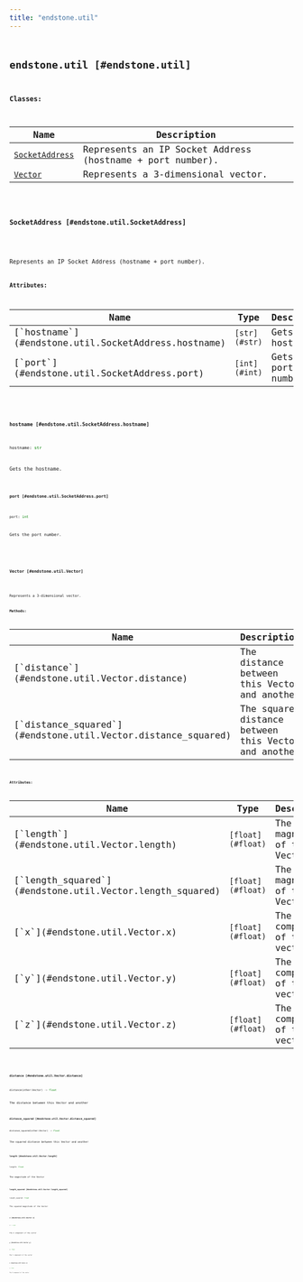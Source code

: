 ```yaml
---
title: "endstone.util"
---
```


## <code className="doc-symbol doc-symbol-module"/> endstone.util [#endstone.util]

**Classes:**

Name | Description
---- | -----------
[`SocketAddress`](#endstone.util.SocketAddress) | Represents an IP Socket Address (hostname + port number).
[`Vector`](#endstone.util.Vector) | Represents a 3-dimensional vector.

### <code className="doc-symbol doc-symbol-class"/> SocketAddress [#endstone.util.SocketAddress]

<div className="pl-[2em] mt-[1.25em]">

Represents an IP Socket Address (hostname + port number).

**Attributes:**

<table>
<thead>
   <tr>
      <th>Name</th>
      <th>Type</th>
      <th>Description</th>
   </tr>
</thead>
<tbody>
    <tr key="hostname">
        <td>[`hostname`](#endstone.util.SocketAddress.hostname)</td>
        <td><code className="nextra-code">[str](#str)</code></td>
        <td>Gets the hostname.</td>
    </tr>
    <tr key="port">
        <td>[`port`](#endstone.util.SocketAddress.port)</td>
        <td><code className="nextra-code">[int](#int)</code></td>
        <td>Gets the port number.</td>
    </tr></tbody>
</table>

#### <code className="doc-symbol doc-symbol-attribute"/> hostname [#endstone.util.SocketAddress.hostname]

```python
hostname: str
```

Gets the hostname.

#### <code className="doc-symbol doc-symbol-attribute"/> port [#endstone.util.SocketAddress.port]

```python
port: int
```

Gets the port number.

</div>

### <code className="doc-symbol doc-symbol-class"/> Vector [#endstone.util.Vector]

<div className="pl-[2em] mt-[1.25em]">

Represents a 3-dimensional vector.

**Methods:**

<table>
<thead>
   <tr>
      <th>Name</th>
      <th>Description</th>
   </tr>
</thead>
<tbody>
    <tr key="distance">
        <td>[`distance`](#endstone.util.Vector.distance)</td>
        <td>The distance between this Vector and another</td>
    </tr>
    <tr key="distance_squared">
        <td>[`distance_squared`](#endstone.util.Vector.distance_squared)</td>
        <td>The squared distance between this Vector and another</td>
    </tr></tbody>
</table>

**Attributes:**

<table>
<thead>
   <tr>
      <th>Name</th>
      <th>Type</th>
      <th>Description</th>
   </tr>
</thead>
<tbody>
    <tr key="length">
        <td>[`length`](#endstone.util.Vector.length)</td>
        <td><code className="nextra-code">[float](#float)</code></td>
        <td>The magnitude of the Vector</td>
    </tr>
    <tr key="length_squared">
        <td>[`length_squared`](#endstone.util.Vector.length_squared)</td>
        <td><code className="nextra-code">[float](#float)</code></td>
        <td>The squared magnitude of the Vector</td>
    </tr>
    <tr key="x">
        <td>[`x`](#endstone.util.Vector.x)</td>
        <td><code className="nextra-code">[float](#float)</code></td>
        <td>The X component of the vector</td>
    </tr>
    <tr key="y">
        <td>[`y`](#endstone.util.Vector.y)</td>
        <td><code className="nextra-code">[float](#float)</code></td>
        <td>The Y component of the vector</td>
    </tr>
    <tr key="z">
        <td>[`z`](#endstone.util.Vector.z)</td>
        <td><code className="nextra-code">[float](#float)</code></td>
        <td>The Z component of the vector</td>
    </tr></tbody>
</table>

#### <code className="doc-symbol doc-symbol-method"/> distance [#endstone.util.Vector.distance]

```python
distance(other:Vector) -> float
```

The distance between this Vector and another

#### <code className="doc-symbol doc-symbol-method"/> distance_squared [#endstone.util.Vector.distance_squared]

```python
distance_squared(other:Vector) -> float
```

The squared distance between this Vector and another

#### <code className="doc-symbol doc-symbol-attribute"/> length [#endstone.util.Vector.length]

```python
length: float
```

The magnitude of the Vector

#### <code className="doc-symbol doc-symbol-attribute"/> length_squared [#endstone.util.Vector.length_squared]

```python
length_squared: float
```

The squared magnitude of the Vector

#### <code className="doc-symbol doc-symbol-attribute"/> x [#endstone.util.Vector.x]

```python
x: float
```

The X component of the vector

#### <code className="doc-symbol doc-symbol-attribute"/> y [#endstone.util.Vector.y]

```python
y: float
```

The Y component of the vector

#### <code className="doc-symbol doc-symbol-attribute"/> z [#endstone.util.Vector.z]

```python
z: float
```

The Z component of the vector

</div>
